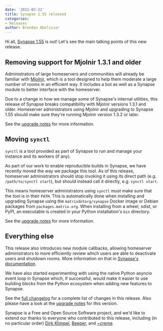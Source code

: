 ```yaml
---
date: '2022-03-22'
title: Synapse 1.55 released
categories:
- Releases
author: Brendan Abolivier
---
```


Hi all, [Synapse
1.55](https://github.com/matrix-org/synapse/releases/tag/v1.55.0) is out! Let's
see the main talking points of this new release.

## Removing support for Mjolnir 1.3.1 and older

Administrators of large homeservers and communities will already be familiar
with [Mjolnir](https://github.com/matrix-org/mjolnir), which is a tool designed
to help them moderate a large number of rooms in an efficient way. It includes a
bot as well as a Synapse module to better interface with the homeserver.

Due to a change in how we manage some of Synapse's internal utilities, this
release of Synapse breaks compatibility with Mjolnir versions 1.3.1 and older.
Homeserver administrators using Mjolnir and upgrading to Synapse 1.55 should
make sure they're running Mjolnir version 1.3.2 or later.

See the [upgrade
notes](https://matrix-org.github.io/synapse/v1.55/upgrade#compatibility-dropped-for-mjolnir-131-and-earlier)
for more information.

## Moving `synctl`

`synctl` is a tool provided as part of Synapse to run and manage your instance
and its workers (if any).

As part of our work to enable reproducible builds in Synapse, we have recently
moved the way we package this tool. As of this release, homeserver
administrators should stop invoking it using its direct path (e.g.
`/path/to/synctl start`), but should instead call it directly, e.g. `synctl
start`.

This means homeserver administrators using `synctl` must make sure that the tool
is in their `PATH`. This is automatically done when installing and upgrading
Synapse using the `matrixdotorg/synapse` Docker image or Debian packages from
`packages.matrix.org`. When installing from a wheel, sdist, or PyPI, an
executable is created in your Python installation's `bin` directory.

See the [upgrade
notes](https://matrix-org.github.io/synapse/v1.55/upgrade#synctl-script-has-been-moved)
for more information.

## Everything else

This release also introduces new module callbacks, allowing homeserver
administrators to more efficiently review which users are able to deactivate
users and shutdown rooms. More information on that in [Synapse's
documentation](https://matrix-org.github.io/synapse/v1.55/modules/third_party_rules_callbacks.html#check_can_shutdown_room).

We have also started experimenting with using the native Python asyncio event
loop in Synapse which, if successful, would make it easier to use building
blocks from the Python ecosystem when adding new features to Synapse.

See the [full
changelog](https://github.com/matrix-org/synapse/releases/tag/v1.55.0) for a
complete list of changes in this release. Also please have a look at the
[upgrade
notes](https://matrix-org.github.io/synapse/v1.55/upgrade#upgrading-to-v1550)
for this version.

Synapse is a Free and Open Source Software project, and we'd like to extend our
thanks to everyone who contributed to this release, including (in no particular
order) [Dirk Klimpel](https://github.com/dklimpel),
[Beeper](https://www.beeper.com/), and
[~creme](https://github.com/cremesk).
